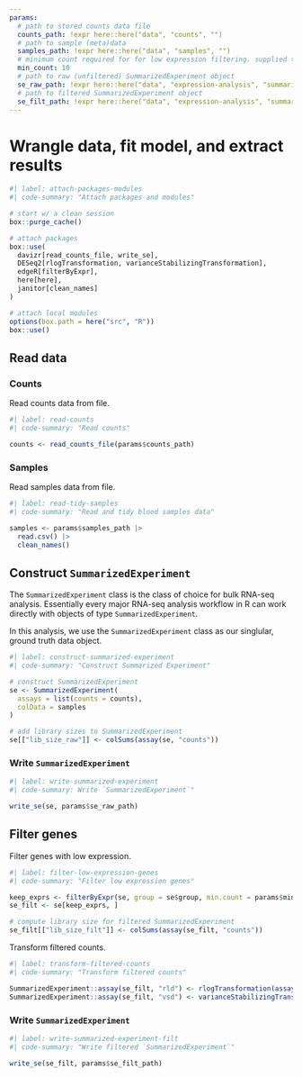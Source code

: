 ```yaml
---
params:
  # path to stored counts data file
  counts_path: !expr here::here("data", "counts", "")
  # path to sample (meta)data
  samples_path: !expr here::here("data", "samples", "")
  # minimum count required for for low expression filtering. supplied to edgeR::filterByExpr
  min_count: 10
  # path to raw (unfiltered) SummarizedExperiment object
  se_raw_path: !expr here::here("data", "expression-analysis", "summarized-experiment-raw.rds")
  # path to filtered SummarizedExperiment object
  se_filt_path: !expr here::here("data", "expression-analysis", "summarized-experiment-filt.rds")
---
```


# Wrangle data, fit model, and extract results {.unnumbered}

```r
#| label: attach-packages-modules
#| code-summary: "Attach packages and modules"

# start w/ a clean session
box::purge_cache()

# attach packages
box::use(
  davizr[read_counts_file, write_se],
  DESeq2[rlogTransformation, varianceStabilizingTransformation],
  edgeR[filterByExpr],
  here[here],
  janitor[clean_names]
)

# attach local modules
options(box.path = here("src", "R"))
box::use()
```


## Read data

### Counts

Read counts data from file.

```r
#| label: read-counts
#| code-summary: "Read counts"

counts <- read_counts_file(params$counts_path)
```


### Samples

Read samples data from file.

```r
#| label: read-tidy-samples
#| code-summary: "Read and tidy blood samples data"

samples <- params$samples_path |>
  read.csv() |> 
  clean_names()
```


## Construct `SummarizedExperiment`

The `SummarizedExperiment` class is the class of choice for bulk RNA-seq analysis.
Essentially every major RNA-seq analysis workflow in R can work directly with objects of type `SummarizedExperiment`.

In this analysis, we use the `SummarizedExperiment` class as our singlular, ground truth data object.

```r
#| label: construct-summarized-experiment
#| code-summary: "Construct Summarized Experiment"

# construct SummarizedExperiment
se <- SummarizedExperiment(
  assays = list(counts = counts),
  colData = samples
)

# add library sizes to SummarizedExperiment
se[["lib_size_raw"]] <- colSums(assay(se, "counts"))
```


### Write `SummarizedExperiment`

```r
#| label: write-summarized-experiment
#| code-summary: Write `SummarizedExperiment`"

write_se(se, params$se_raw_path)
```


## Filter genes

Filter genes with low expression.

```r
#| label: filter-low-expression-genes
#| code-summary: "Filter low expression genes"

keep_exprs <- filterByExpr(se, group = se$group, min.count = params$min_count)
se_filt <- se[keep_exprs, ]

# compute library size for filtered SummarizedExperiment
se_filt[["lib_size_filt"]] <- colSums(assay(se_filt, "counts"))
```


Transform filtered counts.

```r
#| label: transform-filtered-counts
#| code-summary: "Transform filtered counts"

SummarizedExperiment::assay(se_filt, "rld") <- rlogTransformation(assay(se_filt, "counts"))
SummarizedExperiment::assay(se_filt, "vsd") <- varianceStabilizingTransformation(assay(se_filt, "counts"))
```


### Write `SummarizedExperiment`

```r
#| label: write-summarized-experiment-filt
#| code-summary: "Write filtered `SummarizedExperiment`"

write_se(se_filt, params$se_filt_path)
```
